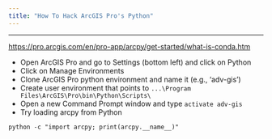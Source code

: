 ```yaml
---
title: "How To Hack ArcGIS Pro's Python"
---
```


***

[https://pro.arcgis.com/en/pro-app/arcpy/get-started/what-is-conda.htm](https://pro.arcgis.com/en/pro-app/arcpy/get-started/what-is-conda.htm)

- Open ArcGIS Pro and go to Settings (bottom left) and click on Python
- Click on Manage Environments
- Clone ArcGIS Pro python environment and name it (e.g., 'adv-gis')
- Create user environment that points to `...\Program Files\ArcGIS\Pro\bin\Python\Scripts\`
- Open a new Command Prompt window and type `activate adv-gis`
- Try loading arcpy from Python

```shell
python -c "import arcpy; print(arcpy.__name__)"
```
